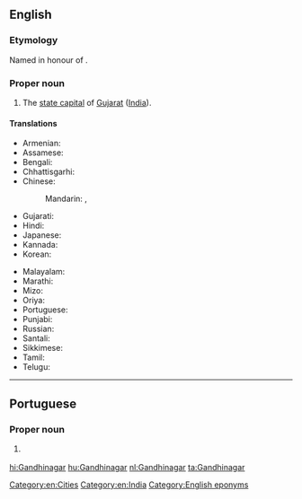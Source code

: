 ==English==
{{wikipedia}}
===Etymology===
Named in honour of {{w|Mohandas Karamchand Gandhi}}.

===Proper noun===
{{en-proper noun}}

# The [[state capital]] of [[Gujarat]] ([[India]]).

====Translations====
{{trans-top|Gandhinagar}}
* Armenian: {{t|hy|Գանդինագար|tr=Gandinagar}}
* Assamese: {{t-needed|as}}
* Bengali: {{t|bn|গান্ধীনগর|sc=Beng|tr=gāndhīnagar}}
* Chhattisgarhi: {{t-needed|hne}}
* Chinese:
*: Mandarin: {{t|cmn|甘地訥格爾|sc=Hani}}, {{t|cmn|甘地讷格尔|tr=Gāndìnègé'ěr|sc=Hani}}
* Gujarati: {{t|gu|ગાંધીનગર|tr=gā̃dhīnagar|sc=Gujr}}
* Hindi: {{t+|hi|गाँधीनगर|tr=gā̃ndhīnagar}}
* Japanese: {{t|ja|ガンディーナガル|tr=Gandīnagaru}}
* Kannada: {{t|kn|ಗಾಂಧಿನಗರ|sc=Knda|tr=gāndhinagara}}
* Korean: {{t|ko|간디나가르|sc=Kore|tr=gandinagareu}}
{{trans-mid}}
* Malayalam: {{t|ml|ഗാന്ധിനഗർ|sc=Mlym|tr=gāndhinagaṁ}}
* Marathi: {{t|mr|गांधीनगर|sc=Deva}}
* Mizo: {{t-needed|lus}}
* Oriya: {{t|or|ଗାନ୍ଧୀନଗର|sc=Orya|tr=gāndhīnagar}}
* Portuguese: {{t|pt|Gandhinagar|f}}
* Punjabi: {{t|pa|ਗਾਂਧੀਨਗਰ|m|tr=gā̃dhīnagar|sc=Guru}}
* Russian: {{t|ru|Гандинагар|m|tr=Gandinagár}}
* Santali: {{t-needed|sat}}
* Sikkimese: {{t-needed|sip}}
* Tamil: {{t-needed|ta}}
* Telugu: {{t|te|గాంధీనగరం|tr=gāndhīnagaraṁ}}
{{trans-bottom}}

[[Category:en:Cities]]
[[Category:en:India]]
[[Category:English eponyms]]

----

==Portuguese==

===Proper noun===
{{pt-proper noun|f}}

# {{l/en|Gandhinagar}} {{gloss|state capital of Gujarat, India}}

[[hi:Gandhinagar]]
[[hu:Gandhinagar]]
[[nl:Gandhinagar]]
[[ta:Gandhinagar]]